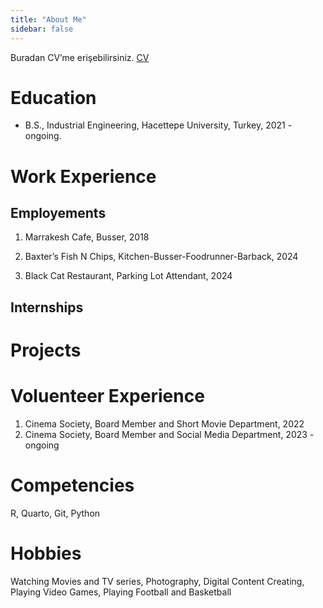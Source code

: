 ```yaml
---
title: "About Me"
sidebar: false 
---
```


Buradan CV'me erişebilirsiniz. [CV](docs/CV_EMIR_MADAN.pdf)

# Education

-   B.S., Industrial Engineering, Hacettepe University, Turkey, 2021 - ongoing.

# Work Experience

## Employements

1.  Marrakesh Cafe, Busser, 2018

2.  Baxter's Fish N Chips, Kitchen-Busser-Foodrunner-Barback, 2024

3.  Black Cat Restaurant, Parking Lot Attendant, 2024

## Internships

# Projects

# Voluenteer Experience

1.  Cinema Society, Board Member and Short Movie Department, 2022
2.  Cinema Society, Board Member and Social Media Department, 2023 - ongoing

# Competencies

R, Quarto, Git, Python

# Hobbies

Watching Movies and TV series, Photography, Digital Content Creating, Playing Video Games, Playing Football and Basketball
